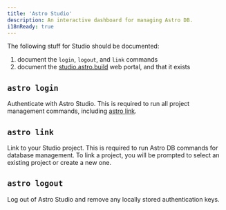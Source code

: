 ```yaml
---
title: 'Astro Studio'
description: An interactive dashboard for managing Astro DB.
i18nReady: true
---
```



The following stuff for Studio should be documented:

1. document the `login`, `logout`, and `link` commands
2. document the [studio.astro.build](http://studio.astro.build) web portal, and that it exists


## `astro login`

Authenticate with Astro Studio. This is required to run all project management commands, including [astro link](#astro-link).

## `astro link`

Link to your Studio project. This is required to run Astro DB commands for database management. To link a project, you will be prompted to select an existing project or create a new one.

## `astro logout`

Log out of Astro Studio and remove any locally stored authentication keys.
